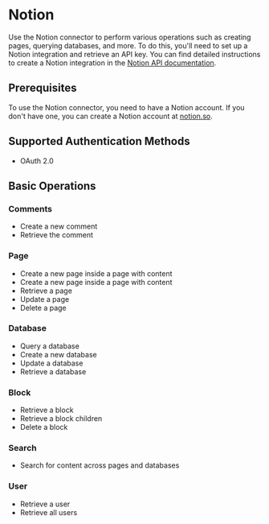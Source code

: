 # Notion

Use the Notion connector to perform various operations such as creating pages, querying databases, and more. To do this, you'll need to set up a Notion integration and retrieve an API key. You can find detailed instructions to create a Notion integration in the <a href="https://developers.notion.com/docs/getting-started" target="_blank">Notion API documentation</a>.

## Prerequisites

To use the Notion connector, you need to have a Notion account. If you don't have one, you can create a Notion account at <a href="https://www.notion.so/" target="_blank">notion.so</a>.

## Supported Authentication Methods
-   OAuth 2.0

## Basic Operations

### Comments

- Create a new comment
- Retrieve the comment

### Page

-  Create a new page inside a page with content
-  Create a new page inside a page with content 
-  Retrieve a page
-  Update a page
-  Delete a page

### Database

- Query a database
- Create a new database
- Update a database
- Retrieve a database

### Block

- Retrieve a block
- Retrieve a block children
- Delete a block

### Search

-   Search for content across pages and databases

### User
- Retrieve a user
- Retrieve all users